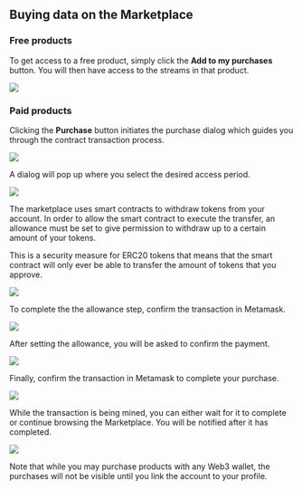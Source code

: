 


## Buying data on the Marketplace

### Free products

To get access to a free product, simply click the **Add to my purchases** button. You will then have access to the streams in that product.

<img src={FreeProduct} />

### Paid products

Clicking the **Purchase** button initiates the purchase dialog which guides you through the contract transaction process.

<img src={PaidProduct} />

A dialog will pop up where you select the desired access period.

<img src={AccessPeriod} />

The marketplace uses smart contracts to withdraw tokens from your account. In order to allow the smart contract to execute the transfer, an allowance must be set to give permission to withdraw up to a certain amount of your tokens. 

This is a security measure for ERC20 tokens that means that the smart contract will only ever be able to transfer the amount of tokens that you approve.

<img src={SetAllowance} />

To complete the the allowance step, confirm the transaction in Metamask.

<img src={SetAllowanceMetamask} />

After setting the allowance, you will be asked to confirm the payment.

<img src={CompletePurchase} />

Finally, confirm the transaction in Metamask to complete your purchase.

<img src={CompletePurchaseMetamask} />

While the transaction is being mined, you can either wait for it to complete or continue browsing the Marketplace. You will be notified after it has completed.

<img src={TransactionComplete} />

Note that while you may purchase products with any Web3 wallet, the purchases will not be visible until you <Link to={links.docs.gettingStarted}>link the account to your profile</Link>.
